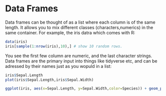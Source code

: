 # Data Frames

Data frames can be thought of as a list where each column is of the same length. It allows you to mix different classes (characters,numerics) in the same container. For example, the iris datra which comes with R:

```r
data(iris)
iris[sample(1:nrow(iris),10),] # show 10 random rows.
```

You see the first few column are numeric, and the last character strings. Data frames are the primary input into things like tidyverse etc, and can be adressed by their names just as you wopuld in a list:

```r
iris$Sepal.Length
plot(iris$Sepal.Length,iris$Sepal.Width)

ggplot(iris, aes(x=Sepal.Length, y=Sepal.Width,color=Species)) + geom_point()

```



